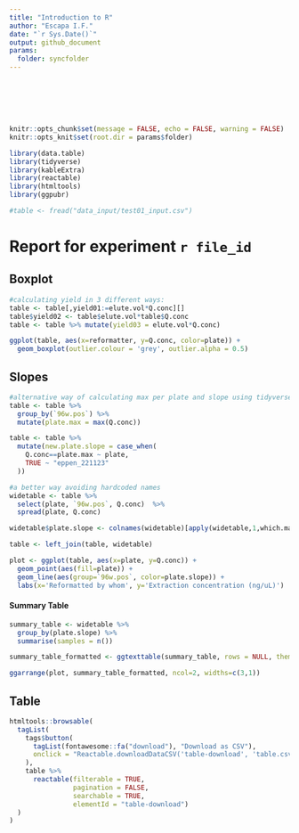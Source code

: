 ```yaml
---
title: "Introduction to R"
author: "Escapa I.F."
date: "`r Sys.Date()`"
output: github_document
params:
  folder: syncfolder
---
```

<br></br> 
<br></br> 

```r
knitr::opts_chunk$set(message = FALSE, echo = FALSE, warning = FALSE)
knitr::opts_knit$set(root.dir = params$folder)
```

```r
library(data.table)
library(tidyverse)
library(kableExtra)
library(reactable)
library(htmltools)
library(ggpubr)
```

```r
#table <- fread("data_input/test01_input.csv")
```

# Report for experiment `r file_id` {.tabset .tabset-fade .tabset-pills}


## Boxplot 

```r
#calculating yield in 3 different ways:
table <- table[,yield01:=elute.vol*Q.conc][]
table$yield02 <- table$elute.vol*table$Q.conc
table <- table %>% mutate(yield03 = elute.vol*Q.conc)
```

```r
ggplot(table, aes(x=reformatter, y=Q.conc, color=plate)) +
  geom_boxplot(outlier.colour = 'grey', outlier.alpha = 0.5)
```

## Slopes

```r
#alternative way of calculating max per plate and slope using tidyverse:
table <- table %>%
  group_by(`96w.pos`) %>%
  mutate(plate.max = max(Q.conc)) 

table <- table %>%
  mutate(new.plate.slope = case_when(
    Q.conc==plate.max ~ plate,
    TRUE ~ "eppen_221123"
  ))
```

```r
#a better way avoiding hardcoded names
widetable <- table %>% 
  select(plate, `96w.pos`, Q.conc)  %>% 
  spread(plate, Q.conc)

widetable$plate.slope <- colnames(widetable)[apply(widetable,1,which.max)]

table <- left_join(table, widetable)
```

```r
plot <- ggplot(table, aes(x=plate, y=Q.conc)) +
  geom_point(aes(fill=plate)) + 
  geom_line(aes(group=`96w.pos`, color=plate.slope)) +
  labs(x='Reformatted by whom', y='Extraction concentration (ng/uL)')
```

#### Summary Table

```r
summary_table <- widetable %>%
  group_by(plate.slope) %>%
  summarise(samples = n())

summary_table_formatted <- ggtexttable(summary_table, rows = NULL, theme = ttheme("blank"))
```

```r
ggarrange(plot, summary_table_formatted, ncol=2, widths=c(3,1))
```

## Table 

```r
htmltools::browsable(
  tagList(
    tags$button(
      tagList(fontawesome::fa("download"), "Download as CSV"),
      onclick = "Reactable.downloadDataCSV('table-download', 'table.csv')"
    ),
    table %>%
      reactable(filterable = TRUE,
                pagination = FALSE,
                searchable = TRUE,
                elementId = "table-download")
  )
)
```